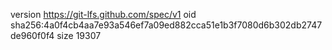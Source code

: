 version https://git-lfs.github.com/spec/v1
oid sha256:4a0f4cb4aa7e93a546ef7a09ed882cca51e1b3f7080d6b302db2747de960f0f4
size 19307

